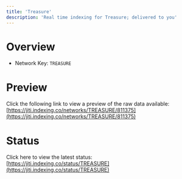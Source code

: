 ```yaml
---
title: 'Treasure'
description: 'Real time indexing for Treasure; delivered to you'
---
```


# Overview
- Network Key: `TREASURE`

# Preview
Click the following link to view a preview of the raw data available: [https://jiti.indexing.co/networks/TREASURE/811375](https://jiti.indexing.co/networks/TREASURE/811375)

# Status
Click here to view the latest status: [https://jiti.indexing.co/status/TREASURE](https://jiti.indexing.co/status/TREASURE)
